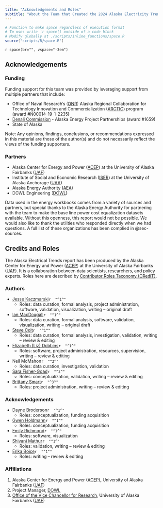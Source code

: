 ```yaml
---
title: "Acknowledgements and Roles"
subtitle: "About the Team that Created the 2024 Alaska Electricity Trends Report"
---
```


```r

# Function to make space regardless of execution format
# To use: write `r space() outside of a code block
# Modify globally at ./scripts/inline_functions/space.R
source("scripts/R/space.R")

```

`r space(br="", vspace="-3em")`

## Acknowledgements

### Funding

Funding support for this team was provided by leveraging support from multiple partners that include: 

- Office of Naval Research's ([ONR](https://www.onr.navy.mil/)) Alaska Regional Collaboration for Technology Innovation and Commercialization ([ARCTIC](https://thearcticprogram.net/about/)) program  (award #N00014-19-1-2235)
- [Denali Commission](https://www.denali.gov) - Alaska Energy Project Partnerships (award #1659)
- State of Alaska

Note: Any opinions, findings, conclusions, or recommendations expressed in this material are those of the author(s) and do not necessarily reflect the views of the funding supporters.

### Partners

- Alaska Center for Energy and Power ([ACEP](https://www.uaf.edu/acep/)) at the University of Alaska Fairbanks ([UAF](https://www.uaf.edu/uaf/index.php))
- Institute of Social and Economic Research ([ISER](https://iseralaska.org)) at the University of Alaska Anchorage ([UAA](https://www.uaa.alaska.edu))
- Alaska Energy Authority ([AEA](https://www.akenergyauthority.org/))
- DOWL Engineering ([DOWL](https://www.dowl.com/))

Data used in the energy workbooks comes from a variety of sources and partners, but special thanks to the Alaska Energy Authority for partnering with the team to make the base line power cost equalization datasets available. Without this openness, this report would not be possible. We would also like to thank the utilities who responded directly when we had questions. A full list of these organizations has been complied in @sec-sources.

## Credits and Roles  {#sec-contacts}

The Alaska Electrical Trends report has been produced by the Alaska Center for Energy and Power ([ACEP](https://www.uaf.edu/acep/)) at the University of Alaska Fairbanks ([UAF](https://www.uaf.edu/uaf/index.php)). It is a collaboration between data scientists, researchers, and policy experts. Roles here are described by [Contributor Roles Taxonomy (CRediT)](https://credit.niso.org/).

### Authors

* [Jesse Kaczmarski](https://www.uaf.edu/acep/about/our-team/jesse-kaczmarski.php)`r  "^1^"`
  * Roles: data curation, formal analysis, project administration, software, validation, visualization, writing – original draft

* [Ian MacDougall](https://www.uaf.edu/acep/about/our-team/ian-macdougall.php)`r  "^1^"`
  * Roles: data curation, formal analysis, software, validation, visualization, writing – original draft

* [Steve Colt](https://www.uaf.edu/acep/about/our-team/steve-colt.php)`r  "^1^"`
  * Roles: data curation, formal analysis, investigation, validation, writing – review & editing

* [Elizabeth (Liz) Dobbins](https://www.uaf.edu/acep/about/our-team/elizabeth-dobbins.php)`r  "^1^"`
  * Roles: software, project administration, resources, supervision, writing – review & editing

* Neil McMahon`r  "^2^"`
  * Roles: data curation, investigation, validation

* [Sara Fisher-Goad](https://www.uaf.edu/research/contact-us/index.php)`r  "^3^"`
  * Roles: conceptualization, validation, writing – review & editing

* [Brittany Smart](https://www.uaf.edu/acep/about/our-team/brittany-smart.php)`r  "^3^"`
  * Roles: project administration, writing – review & editing

### Acknowledgements

* [Dayne Broderson](https://www.uaf.edu/acep/about/our-team/dayne-broderson.php)`r  "^1^"`
  * Roles: conceptualization, funding acquisition

* [Gwen Holdmann](https://www.uaf.edu/acep/about/our-team/gwen-holdmann.php)`r  "^1^"`
  * Roles: conceptualization, funding acquisition

* [Emily Richmond](https://www.uaf.edu/acep/about/our-team/emily-richmond.php)`r  "^1^"`
  * Roles: software, visualization

* [Shivani Mathur](https://www.uaf.edu/acep/about/our-team/shivani-mathur.php)`r  "^1^"`
  * Roles: validation, writing – review & editing

* [Erika Boice](https://www.uaf.edu/acep/about/our-team/erika-boice.php)`r  "^1^"`
  * Roles: writing – review & editing

### Affiliations

1. Alaska Center for Energy and Power ([ACEP](https://www.uaf.edu/acep/)), University of Alaska Fairbanks ([UAF](https://www.uaf.edu/uaf/index.php))
2. Project Manager, [DOWL](https://www.dowl.com/)
3. [Office of the Vice Chancellor for Research](https://www.uaf.edu/research/), University of Alaska Fairbanks ([UAF](https://www.uaf.edu/uaf/index.php))
